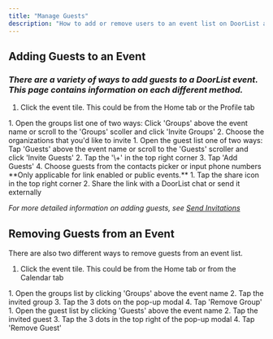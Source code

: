 ```yaml
---
title: "Manage Guests"
description: "How to add or remove users to an event list on DoorList after the event has been created"
---
```


## Adding Guests to an Event

### _There are a variety of ways to add guests to a DoorList event. This page contains information on each different method._

1. Click the event tile. This could be from the Home tab or the Profile tab

<Tabs>
  <Tab title="By Group or Saved List">
    1. Open the groups list one of two ways: Click 'Groups' above the event name or scroll to the 'Groups' scoller and click 'Invite Groups'
    2. Choose the organizations that you'd like to invite
  </Tab>
  <Tab title="By Phone Number or Contact">
    1. Open the guest list one of two ways: Tap 'Guests' above the event name or scroll to the 'Guests' scroller and click 'Invite Guests'
    2. Tap the '\+' in the top right corner
    3. Tap 'Add Guests'
    4. Choose guests from the contacts picker or input phone numbers
  </Tab>
  <Tab title="By Event Code or Link">
    <Info>
      **Only applicable for link enabled or public events.**
    </Info>
    1. Tap the share icon in the top right corner
    2. Share the link with a DoorList chat or send it externally
  </Tab>
</Tabs>

_For more detailed information on adding guests, see_ [_Send Invitations_](https://docs.doorlist.app/invite)

## Removing Guests from an Event

There are also two different ways to remove guests from an event list.

1. Click the event tile. This could be from the Home tab or from the Calendar tab

<Tabs>
  <Tab title="By Group or Saved List">
    1. Open the groups list by clicking 'Groups' above the event name
    2. Tap the invited group
    3. Tap the 3 dots on the pop-up modal
    4. Tap 'Remove Group'
  </Tab>
  <Tab title="By Individual Guest">
    1. Open the guest list by clicking 'Guests' above the event name
    2. Tap the invited guest
    3. Tap the 3 dots in the top right of the pop-up modal
    4. Tap 'Remove Guest'
  </Tab>
</Tabs>